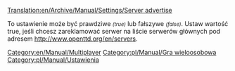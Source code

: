 [[Translation:en/Archive/Manual/Settings/Server advertise]]


To ustawienie może być prawdziwe <small>''(true)''</small> lub fałszywe <small>''(false)''</small>. Ustaw wartość true, jeśli chcesz zareklamować serwer na liście serwerów głównych pod adresem http://www.openttd.org/en/servers.
[[Category:en/Manual/Multiplayer]][[Category:pl/Manual/Gra wieloosobowa]]
<!--[[Category:Settings & Preferences]]-->[[Category:pl/Manual/Ustawienia]]


<!--{{OpenTTD-Patch-Stub}}-->{{pl/Wiki/Szkic}}